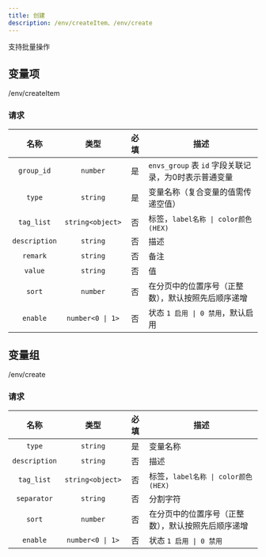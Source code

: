 ```yaml
---
title: 创建
description: /env/createItem、/env/create
---
```


支持批量操作

## 变量项

<POST>/env/createItem</POST>

### 请求

<APITable>

| 名称 | 类型 | 必填 | 描述 |
| :-: | :-: | :-: | --- |
| `group_id` | `number` | 是 | `envs_group` 表 `id` 字段关联记录，为0时表示普通变量 |
| `type` | `string` | 是 | 变量名称（复合变量的值需传递空值） |
| `tag_list` | `string<object>` | 否 | 标签，`label名称 \| color颜色(HEX)` |
| `description` | `string` | 否 | 描述 |
| `remark` | `string` | 否 | 备注 |
| `value` | `string` | 否 | 值 |
| `sort` | `number` | 否 | 在分页中的位置序号（正整数），默认按照先后顺序递增 |
| `enable` | `number<0 \| 1>` | 否 | 状态 `1 启用 \| 0 禁用`，默认启用 |

</APITable>


## 变量组

<POST>/env/create</POST>

### 请求

<APITable>

| 名称 | 类型 | 必填 | 描述 |
| :-: | :-: | :-: | --- |
| `type` | `string` | 是 | 变量名称 |
| `description` | `string` | 否 | 描述 |
| `tag_list` | `string<object>` | 否 | 标签，`label名称 \| color颜色(HEX)` |
| `separator` | `string` | 否 | 分割字符 |
| `sort` | `number` | 否 | 在分页中的位置序号（正整数），默认按照先后顺序递增 |
| `enable` | `number<0 \| 1>` | 否 | 状态 `1 启用 \| 0 禁用` |

</APITable>
